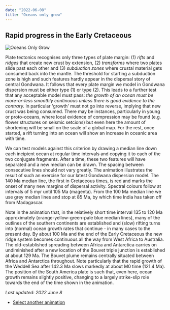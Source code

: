 ```yaml
---
date: "2022-06-08"
title: "Oceans only grow"
---
```


## Rapid progress in the Early Cretaceous

![Oceans Only Grow](http://www.reeves.nl/upload/OnlyGrow150-85-gifmaker-50.gif)

Plate tectonics recognises only three types of plate margin: (1) *rifts* and *ridges* that create new crust by extension, (2) *transforms* where two plates slide past
each other and (3) *subduction zones* where crustal material gets consumed back into the mantle.  The threshold for starting a subduction zone is high and such
features hardly appear in the dispersal story of central Gondwana. It follows that every plate margin we model in Gondwana dispersion must be either type (1) or type
(2). This leads to a further test that any acceptable model must pass: *the growth of an ocean must be more-or-less smoothly continuous unless there is good evidence
to the contrary.* In particular 'growth' must not go into reverse, implying that new crust was being consumed.  There may be instances, particularly in young or 
proto-oceans, where local evidence of compression may be found (e.g. flower structures on seismic setcions) but even here the amount of shortening will be small on the 
scale of a global map. For the rest, once started, a rift turning into an ocean will show an increase in oceanic area with time. 

We can test models against this criterion by drawing a median line down each incipient ocean at regular time intervals and copying it to each of the two conjugate
fragments. After a time, these two features will have separated and a new median can be drawn. The spacing between consecutive lines should not vary greatly. The
animation illustrates the result of such an exercise for our latest Gondwana dispersion model. The 140 Ma median line, the first in Cretaceous times, is red and marks
the onset of many new margins of dispersal activity. Spectral colours follow at intervals of 5 myr until 105 Ma (magenta). From the 100 Ma median line we use grey
median lines and stop at 85 Ma, by which time India has taken off from Madagascar. 

Note in the animation that, in the relatively short time interval 135 to 120 Ma approximately (orange-yellow-green-pale blue median lines), many of the outlines of the
southern continents are established and (slow) rifting turns into (normal) ocean growth rates that continue - in many cases to the present day. By about 100 Ma and the
end of the Early Cretaceous the new ridge system becomes continuous all the way from West Africa to Australia.  The old-established spreading between Africa and
Antarctica carries on undiminished after a new location of the Bouvet triple junction is established at about 129 Ma.  The Bouvet plume remains centrally situated
between Africa and Antarctica throughout. Note particularly that the rapid growth of the Weddell Sea after 142.3 Ma slows markedly at about M0 time (121.4 Ma).  The
position of the South America plate is such that, even here, ocean growth remains slightly positive, changing to a largely strike-slip role towards the end of the time
shown in the animation.
 
 *Last updated: 2022 June 8*
 
 
 * [Select another animation](../animations)

